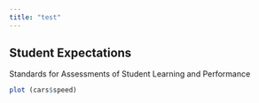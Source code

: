 ```yaml
---
title: "test"
---
```


## Student Expectations
Standards for Assessments of Student Learning and Performance
```r
plot (cars$speed)
```

